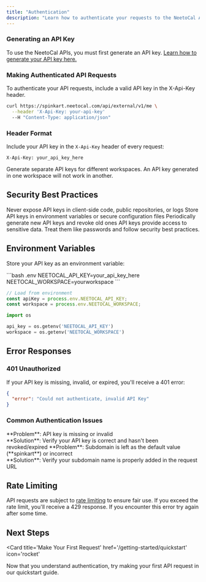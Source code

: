 ```yaml
---
title: "Authentication"
description: "Learn how to authenticate your requests to the NeetoCal API using API keys."
---
```


### Generating an API Key

To use the NeetoCal APIs, you must first generate an API key.
[Learn how to generate your API key here.](https://help.neetocal.com/articles/api-keys)

### Making Authenticated API Requests

To authenticate your API requests, include a valid API key in the X-Api-Key header.

```bash
curl https://spinkart.neetocal.com/api/external/v1/me \
  --header 'X-Api-Key: your-api-key'
  --H "Content-Type: application/json"
```

### Header Format

Include your API key in the `X-Api-Key` header of every request:

```http
X-Api-Key: your_api_key_here
```

<Tip>
  Generate separate API keys for different workspaces. An API key generated in
  one workspace will not work in another.
</Tip>

## Security Best Practices

<CardGroup cols={3}>
  <Card title='Keep Keys Secret' icon='eye-slash'>
    Never expose API keys in client-side code, public repositories, or logs
  </Card>
  <Card title='Use Environment Variables' icon='server'>
    Store API keys in environment variables or secure configuration files
  </Card>
  <Card title='Rotate Keys Regularly' icon='rotate'>
    Periodically generate new API keys and revoke old ones
  </Card>
</CardGroup>

<Warning>
  API keys provide access to sensitive data. Treat them like passwords and
  follow security best practices.
</Warning>

## Environment Variables

Store your API key as an environment variable:

<CodeGroup>
```bash .env
NEETOCAL_API_KEY=your_api_key_here
NEETOCAL_WORKSPACE=yourworkspace
```

```javascript JavaScript
// Load from environment
const apiKey = process.env.NEETOCAL_API_KEY;
const workspace = process.env.NEETOCAL_WORKSPACE;
```

```python Python
import os

api_key = os.getenv('NEETOCAL_API_KEY')
workspace = os.getenv('NEETOCAL_WORKSPACE')
```

</CodeGroup>

## Error Responses

### 401 Unauthorized

If your API key is missing, invalid, or expired, you'll receive a 401 error:

```json
{
  "error": "Could not authenticate, invalid API Key"
}
```

### Common Authentication Issues

<AccordionGroup>
  <Accordion title='Invalid API Key'>
    **Problem**: API key is missing or invalid <br />
    **Solution**: Verify your API key is correct and hasn't been revoked/expired
  </Accordion>
  <Accordion title='Incorrect workspace subdomain'>
    **Problem**: Subdomain is left as the default value (**spinkart**) or
    incorrect
    <br />
    **Solution**: Verify your subdomain name is properly added in the request
    URL
  </Accordion>
</AccordionGroup>

## Rate Limiting

API requests are subject to [rate limiting](https://en.wikipedia.org/wiki/Rate_limiting) to ensure fair use. If you exceed the rate limit, you'll receive a 429 response. If you encounter this error try again after some time.

## Next Steps

<Card
  title='Make Your First Request'
  href='/getting-started/quickstart'
  icon='rocket'
>
  Now that you understand authentication, try making your first API request in
  our quickstart guide.
</Card>
